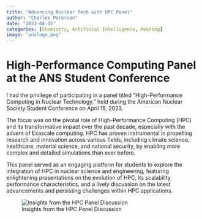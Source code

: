```yaml
---
title: "Advancing Nuclear Tech with HPC Panel"
author: "Charles Peterson"
date: "2023-04-15"
categories: [Chemistry, Artificial Intelligence, Meeting]
image: "anslogo.png"
---
```


# High-Performance Computing Panel at the ANS Student Conference

I had the privilege of participating in a panel titled "High-Performance Computing in Nuclear Technology," held during the American Nuclear Society Student Conference on April 15, 2023.

The focus was on the pivotal role of High-Performance Computing (HPC) and its transformative impact over the past decade, especially with the advent of Exascale computing. HPC has proven instrumental in propelling research and innovation across various fields, including climate science, healthcare, material science, and national security, by enabling more complex and detailed simulations than ever before.

This panel served as an engaging platform for students to explore the integration of HPC in nuclear science and engineering, featuring enlightening presentations on the evolution of HPC, its scalability, performance characteristics, and a lively discussion on the latest advancements and persisting challenges within HPC applications.

![Insights from the HPC Panel Discussion](pic.png)
